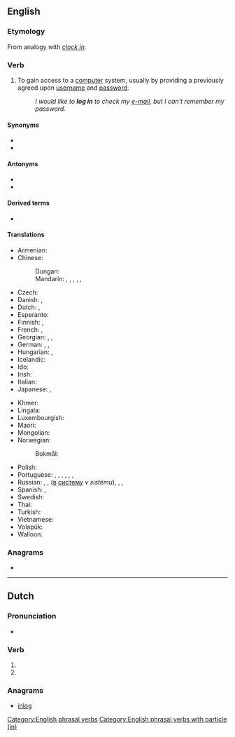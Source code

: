{{also|login|-login|log-in}}
==English==
{{wikipedia}}

===Etymology===
From analogy with ''[[clock in]]''.

===Verb===
{{en-verb|logs in|logging in|logged in}}

# {{lb|en|computing}} To gain access to a [[computer]] system, usually by providing a previously agreed upon [[username]] and [[password]].
#: ''I would like to '''log in''' to check my [[e-mail]], but I can't remember my password.''

====Synonyms====
* {{l|en|log on}}
* {{l|en|sign on}}

====Antonyms====
* {{l|en|log off}}
* {{l|en|log out}}

====Derived terms====
* {{l|en|login}}

====Translations====
{{trans-top|gain access to a computer system}}
* Armenian: {{t-needed|hy}}
* Chinese:
*: Dungan: {{t|dng|чинлэ|sc=Cyrl}}
*: Mandarin: {{t+|cmn|記入|sc=Hani}}, {{t+|cmn|记入|tr=jìrù|sc=Hani}}, {{t+|cmn|登錄|sc=Hani}}, {{t+|cmn|登录|tr=dēnglù|sc=Hani}}, {{t+|cmn|簽入|sc=Hani}}, {{t+|cmn|签入|tr=qiānrù|sc=Hani}}
* Czech: {{t|cs|přihlásit|alt=přihlásit se}}
* Danish: {{t|da|logge ind}}, {{t|da|logge på}}
* Dutch: {{t+|nl|aanmelden}}, {{t+|nl|inloggen}}
* Esperanto: {{t-needed|eo}}
* Finnish: {{t+|fi|kirjautua}}, {{t|fi|kirjautua sisään}}
* French: {{t+|fr|identifier|alt=s'identifier}}, {{t+|fr|connecter|alt=se connecter}}
* Georgian: {{t|ka|ავტორიზაცია}}, {{t|ka|სისტემაში შესვლა}}, {{t|ka|შესვლა}}
* German: {{t+|de|anmelden|alt=sich anmelden}}, {{t+|de|einloggen|alt=sich einloggen}}, {{t+|de|einloggen}}
* Hungarian: {{t+|hu|belép}}, {{t+|hu|bejelentkezik}}
* Icelandic: {{t|is|skrá inn}}
* Ido: {{t+|io|enirar}}
* Irish: {{t|ga|logáil isteach}}
* Italian: {{t|it|registrarsi}}
* Japanese: {{t+|ja|ログイン|alt=ログインする|tr=roguin-suru}}, {{t|ja|サインイン|alt=サインインする|tr=sain'in-suru}}
{{trans-mid}}
* Khmer: {{t+|km|ចូល|tr=cool|sc=Khmr}}
* Lingala: {{t|ln|komíkitola}}
* Luxembourgish: {{t|lb|aloggen}}
* Maori: {{t|mi|takiuru}}
* Mongolian: {{t-needed|mn}}
* Norwegian:
*: Bokmål: {{t|nb|logge på}}
* Polish: {{t+|pl|zalogować się}}
* Portuguese: {{t|pt|[[fazer]]/[[realizar]] ([[o]]) [[login]]}}, {{t+|pt|entrar}}, {{t|pt|fazer login}}, {{t|pt|realizar login}}, {{t+|pt|logar}} {{qualifier|slang}}, {{t+|pt|autenticar}}, {{t|pt|iniciar sessão}}
* Russian: {{t+|ru|авторизо́вываться}}, {{t+|ru|авторизова́ться}}, {{t+|ru|войти́}} ([[в]] [[система|систему]] ''v sistému''), {{t+|ru|подсоедини́ться}}, {{t+|ru|подключи́ться}}, {{t+|ru|зарегистри́роваться}}
* Spanish: {{t+|es|entrar}}, {{t|es|iniciar sesión}}
* Swedish: {{t+|sv|logga in}}
* Thai: {{t|th|ล็อกอิน}}
* Turkish: {{t|tr|giriş yapmak}}
* Vietnamese: {{t-needed|vi}}
* Volapük: {{t+|vo|nunädön}}
* Walloon: {{t+|wa|s' elodjî}}
{{trans-bottom}}

===Anagrams===
* {{anagrams|en|Ligon|Lingo|Loing|ligno-|lingo|long i}}

[[Category:English phrasal verbs]]
[[Category:English phrasal verbs with particle (in)]]

----

==Dutch==

===Pronunciation===
* {{audio|Nl-log in.ogg|Audio|lang=nl}}

===Verb===
{{nl-verb-form}}

# {{nl-verb form of|p=1|n=sg|t=pres|m=ind|inloggen}}
# {{nl-verb form of|m=imp|inloggen}}

===Anagrams===
* [[inlog#Dutch|inlog]]